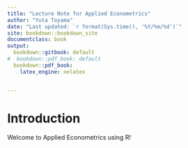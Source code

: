```yaml
---
title: "Lecture Note for Applied Econometrics"
author: "Yuta Toyama"
date: "Last updated: `r format(Sys.time(), '%Y/%m/%d')`"
site: bookdown::bookdown_site
documentclass: book
output:
  bookdown::gitbook: default
#  bookdown::pdf_book: default
  bookdown::pdf_book:
    latex_engine: xelatex


---
```


# Introduction

Welcome to Applied Econometrics using R!

<!-- If you need PDF output, uncomment bookdown::pdf_book above in YAML. You will need a LaTeX installation, e.g., https://yihui.name/tinytex/ -->
